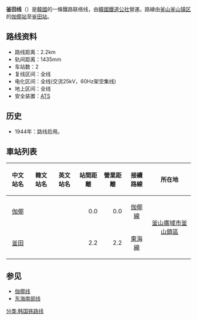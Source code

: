 '''釜田线'''（{{kor|諺=부전선|漢=釜田線|羅=Bujeon seon|f=y}}）是[[大韓民國|韓國]]的一條鐵路联络线，由[[韓國鐵道公社|韓國鐵道公社]]營運。路線由[[釜山|釜山]][[釜山镇区|釜山镇区]]的[[伽倻站_(韩国铁道公社)|伽倻站]]至[[釜田站_(韩国铁道公社)|釜田站]]。

== 路线资料 ==
*路线距离：2.2km
*轨间距离：1435mm
*车站数：2
*复线区间：全线
*电化区间：全线(交流25kV，60Hz架空集线)
*地上区间：全线
*安全装置：[[自動列車停止裝置|ATS]]

== 历史 ==
*1944年：路线启用。
== 車站列表 ==
{| class="wikitable" style="text-align:center;"
|- style="border-bottom:solid 3px #8c8c8c;"
!中文站名
!韓文站名
!英文站名
!站間距離
!營業距離
!接續路線
!colspan="2"|所在地
|-
|align="center"|[[伽倻站_(韓國鐵道公社)|伽倻]]
|align="center"|{{lang|ko|가야}}
|align="center"|{{lang|en|Gaya}}
|align="right"|0.0
|align="right"|0.0
|align="center"|[[伽倻線|伽倻線]]<br />{{韓國都市鐵道|BS2}}
|align="center" rowspan=2|[[釜山廣域市|釜山廣域市]][[釜山鎮區|釜山鎮區]]
|-
|align="center"|[[釜田站_(韓國鐵道公社)|釜田]]
|align="center"|{{lang|ko|부전}}
|align="center"|{{lang|en|Bujeon}}
|align="right"|2.2
|align="right"|2.2
|align="center"|[[東海線|東海線]]<br />{{韓國都市鐵道|BS1}}
|}

== 参见 ==
*[[伽倻线|伽倻线]]
*[[东海南部线|东海南部线]]

{{釜田線}}
{{韩国铁道公社路线}}

[[分类:韩国铁路线|分类:韩国铁路线]]